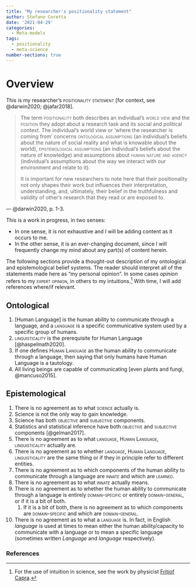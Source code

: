 ```yaml
---
title: "My researcher's positionality statement"
author: Stefano Coretta
date: '2021-04-29'
categories:
  - Meta-models
tags:
  - positionality
  - meta-science
number-sections: true
---
```


# Overview

This is my researcher's [positionality statement]{.smallcaps} [for context, see @darwin2020; @jafar2018].

> The term [positionality]{.smallcaps} both describes an individual's [world view]{.smallcaps} and the [position]{.smallcaps} they adopt about a research task and its social and political context. The individual's world view or 'where the researcher is coming from' concerns [ontological assumptions]{.smallcaps} (an individual's beliefs about the nature of social reality and what is knowable about the world), [epistemological assumptions]{.smallcaps} (an individual's beliefs about the nature of knowledge) and assumptions about [human nature and agency]{.smallcaps} (individual's assumptions about the way we interact with our environment and relate to it).
>
> It is important for new researchers to note here that their positionality not only shapes their work but influences their interpretation, understanding, and, ultimately, their belief in the truthfulness and validity of other's research that they read or are exposed to.

— @darwin2020, p. 1-3.

This is a work in progress, in two senses:

- In one sense, it is not exhaustive and I will be adding content as it occurs to me.
- In the other sense, it is an ever-changing document, since I will frequently change my mind about any part(s) of content herein.

The following sections provide a thought-out description of my ontological and epistemological belief systems.
The reader should interpret all of the statements made here as "my personal opinion".
In some cases *opinion* refers to my [expert opinion]{.smallcaps}, in others to my [intuitions]{.smallcap}.^[For the use of intuition in science, see the work by physicist [Fritjof Capra](https://www.fritjofcapra.net).]
With time, I will add references where/if relevant.

## Ontological

1. [Human Language] is the human ability to communicate through a language, and a [language]{.smallcaps} is a specific communicative system used by a specific group of humans.
1. [linguisticality]{.smallcaps} is the prerequisite for Human Language [@haspelmath2020].
1. If one defines [Human Language]{.smallcaps} as the human ability to communicate through a language, then saying that only humans have Human Language is a tautology.
1. All living beings are capable of communicating [even plants and fungi, @mancuso2015].

## Epistemological

1. There is no agreement as to what [science]{.smallcaps} actually is.
1. Science is not the only way to gain knowledge.
1. Science has both [objective]{.smallcaps} and [subjective]{.smallcaps} components.
1. Statistics and statistical inference have both [objective]{.smallcaps} and [subjective]{.smallcaps} components [@gelman2017].
1. There is no agreement as to what [language]{.smallcaps}, [Human Language]{.smallcaps}, [linguisticality]{.smallcaps} actually are.
1. There is no agreement as to whether [language]{.smallcaps}, [Human Language]{.smallcaps}, [linguisticality]{.smallcaps} are the same thing or if they in principle refer to different entities.
1. There is no agreement as to which components of the human ability to communicate through a language are [innate]{.smallcaps} and which are [learned]{.smallcaps}.
1. There is no agreement as to what [innate]{.smallcaps} actually means.
1. There is no agreement as to whether the human ability to communicate through a language is entirely [domain-specific]{.smallcaps} or entirely [domain-general]{.smallcaps}, or if it is a bit of both.
    1. If it is a bit of both, there is no agreement as to which components are [domain-specific]{.smallcaps} and which are [domain-general]{.smallcaps}.
1. There is no agreement as to what a [language]{.smallcaps} is. In fact, in English *language* is used at times to mean either the human ability/capacity to communicate with a language or to mean a specific language (sometimes written *Language* and *language* respectively).

### References



